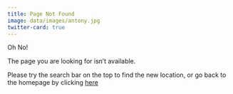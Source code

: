 ```yaml
---
title: Page Not Found
image: data/images/antony.jpg
twitter-card: true
---
```


Oh No!

The page you are looking for isn't available.

Please try the search bar on the top to find the new location, or go back to the homepage by clicking [here](https://ambarja.github.io/)

